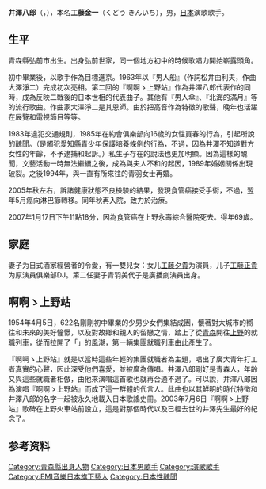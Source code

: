 {{藝人
|姓名 = 井澤八郎
|類型 = 男歌手
|圖片 = 
|圖片簡介 = 
|原名 = 工藤金一
|英文名 = Izawa Hachirou
|暱稱 =
|出生日期 = 1937年3月18日
|逝世日期 = {{death_date_and_age|2007|1|17|1937|3|18}}
|出生地點 = {{JPN}}[[青森縣|青森縣]][[弘前市|弘前市]]
|音樂類型 = [[演歌|演歌]]
|職業 = [[歌手|歌手]]
|唱片公司 =
|網站 =
}}
{{japanese|japanese=井沢八郎|kana=いざわ はちろう|romaji=Izawa Hachirou}}
'''井澤八郎'''（{{jpn|j=井沢八郎|hg=いざわ はちろう|rm=Izawa Hachirou}}，{{bd|1937年|3月18日|2007年|1月17日|Izawa Hachirou}}），本名'''工藤金一'''（くどう きんいち），男，[[日本|日本]]演歌歌手。

== 生平 ==
青森縣弘前市出生。出身弘前世家，同一個地方初中的時候歌唱力開始嶄露頭角。

初中畢業後，以歌手作為目標進京。1963年以『男人船』（作詞松井由利夫，作曲大澤淨二）完成初次亮相。第二回的『啊啊ゝ上野站』作為井澤八郎代表作的同時，成為反映二戰後的日本世相的代表曲子。其他有『男人傘』、『北海的滿月』等的流行歌曲。作曲家大澤淨二是其恩師。由於把高音作為特徵的歌聲，晚年也活躍在展覽和電視節目等等。

1983年違犯交通規則，1985年在約會俱樂部向16歲的女性買春的行為，引起所說的醜聞。（是觸犯[[愛知縣|愛知縣]]青少年保護培養條例的行為，不過，因為井澤不知道對方女性的年齡，不予逮捕和起訴。）私生子存在的說法也更加明顯。因為這樣的醜聞，文藝活動一時無法繼續之後，成為與夫人不和的起因，1989年婚姻關係出現破裂。之後1994年，與一直有所來往的青羽女士再婚。

2005年秋左右，訴諸健康狀態不良檢驗的結果，發現食管癌接受手術，不過，翌年5月癌向淋巴節轉移。同年秋再入院，致力於治療。

2007年1月17日下午11點18分，因為食管癌在上野永壽綜合醫院死去。得年69歲。

== 家庭 ==
妻子为日式酒家經營者的令愛，有一雙兒女：女儿[[工藤夕貴|工藤夕貴]]为演員，儿子[[工藤正貴|工藤正貴]]为原演員俱樂部DJ。第二任妻子青羽美代子是廣播劇演員出身。

== 啊啊ゝ上野站 ==
1954年4月5日，622名剛剛初中畢業的少男少女們集結成團，懷著對大城市的嚮往和未來的美好憧憬，以及對故鄉和親人的留戀之情，踏上了從[[青森站|青森]]開往[[上野站|上野]]的就職列車，從而拉開了「{{link-ja|集團就職|集団就職}}」的風潮，第一輛集團就職列車由此產生了。

『啊啊ゝ上野站』就是以當時這些年輕的集團就職者為主題，唱出了廣大青年打工者真實的心聲，因此深受他們喜愛，並被廣為傳唱。井澤八郎剛好是青森人，年齡又與這些就職者相倣，由他來演唱這首歌也就再合適不過了。可以說，井澤八郎因為演唱『啊啊ゝ上野站』而成了這一群體的代言人。此曲也以其鮮明的時代特徵和井澤八郎的名字一起被永久地載入日本歌謠史冊。2003年7月6日『啊啊ゝ上野站』歌碑在上野火車站前設立，這是對那個時代以及已經去世的井澤先生最好的紀念了。

== 参考资料 ==
{{reflist}}

{{Authority control}}
{{DEFAULTSORT:Izawa Hachirou}}
[[Category:青森縣出身人物|Category:青森縣出身人物]]
[[Category:日本男歌手|Category:日本男歌手]]
[[Category:演歌歌手|Category:演歌歌手]]
[[Category:EMI音樂日本旗下藝人|Category:EMI音樂日本旗下藝人]]
[[Category:日本性醜聞|Category:日本性醜聞]]